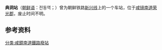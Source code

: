 {{unreferenced|time=2015-02-15T17:15:03+00:00}}
{{朝鮮半島車站資訊
|公司色 = black
|文字色 = 
|站名 = 典洞站
|圖片 = 
|pxl = 
|圖片說明 =
|前一站 = [[丰上站|丰上]]
|前一站距離 = 4.8
|後一站距離 = 2.8
|後一站 = [[千佛山站_(咸镜南道)|千佛山]]
|諺文 = 전동역
|朝鮮漢字 = 典洞驛
|文觀部式 = Jeondong-yeok
|馬-賴式 =Chŏndong-yeok
|副站名 = 
|車站編號 = 
|停站路線數 = 
|所屬公司 = [[朝鲜总督府铁道局|朝鲜总督府铁道局]]
|所屬路線 = [[新兴线|新兴线]]
|距離 = 34.6
|起點站 = [[咸兴操车场|咸兴操车场]]
|所在地 =[[咸镜南道|咸镜南道]][[荣光郡|荣光郡]]
|車站構造 = 地面车站
|月台配置 = 
|啟用年月日 = 1923年8月25日
|廢站年月日 = 
|上下車人次 = 
|統計年度 = 
|轉車 = 
|備註 = 
|全寬備註 = 
}}

'''典洞站'''（[[朝鲜语|朝鲜语]]：전동역；{{lang|ko|典洞驛}}）曾为朝鲜铁路[[新兴线|新兴线]]上的一个车站，位于[[咸镜南道|咸镜南道]][[荣光郡|荣光郡]]，废止时间不明。

==参考资料==
{{reflist}}

{{新兴线}}

[[分类:咸鏡南道鐵路廢站|分类:咸鏡南道鐵路廢站]]